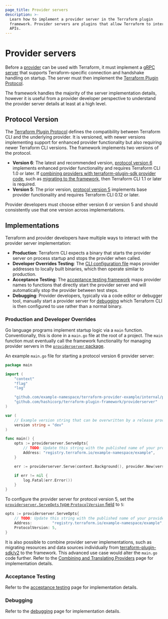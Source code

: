 ```yaml
---
page_title: Provider servers
description: >-
  Learn how to implement a provider server in the Terraform plugin
  framework. Provider servers are plugins that allow Terraform to interact with
  APIs.
---
```


# Provider servers

Before a [provider](/terraform/plugin/framework/providers) can be used with Terraform, it must implement a [gRPC server](https://grpc.io) that supports Terraform-specific connection and handshake handling on startup. The server must then implement the [Terraform Plugin Protocol](/terraform/plugin/how-terraform-works#terraform-plugin-protocol).

The framework handles the majority of the server implementation details, however it is useful from a provider developer perspective to understand the provider server details at least at a high level.

## Protocol Version

The [Terraform Plugin Protocol](/terraform/plugin/how-terraform-works#terraform-plugin-protocol) defines the compatibility between Terraform CLI and the underlying provider. It is versioned, with newer versions implementing support for enhanced provider functionality but also requiring newer Terraform CLI versions. The framework implements two versions of the protocol.

* **Version 6**: The latest and recommended version, [protocol version 6](/terraform/plugin/how-terraform-works#protocol-version-6) implements enhanced provider functionality and requires Terraform CLI 1.0 or later. If [combining providers with terraform-plugin-sdk provider code](/terraform/plugin/mux/combining-protocol-version-6-providers), such as [migrating to the framework](/terraform/plugin/framework/migrating), then Terraform CLI 1.1 or later is required.
* **Version 5**: The prior version, [protocol version 5](/terraform/plugin/how-terraform-works#protocol-version-5) implements base provider functionality and requires Terraform CLI 0.12 or later.

Provider developers must choose either version 6 or version 5 and should consistently use that one version across implementations.

## Implementations

Terraform and provider developers have multiple ways to interact with the provider server implementation:

* **Production**: Terraform CLI expects a binary that starts the provider server on process startup and stops the provider when called.
* **Developer Overrides Testing**: The [CLI configuration file](/terraform/cli/config/config-file#development-overrides-for-provider-developers) maps provider addresses to locally built binaries, which then operate similar to production.
* **Acceptance Testing**: The [acceptance testing framework](/terraform/plugin/framework/acctests) maps provider names to functions that directly start the provider server and will automatically stop the provider between test steps.
* **Debugging**: Provider developers, typically via a code editor or debugger tool, manually start a provider server for [debugging](/terraform/plugin/framework/debugging) which Terraform CLI is then configured to use rather than a normal binary.

### Production and Developer Overrides

Go language programs implement startup logic via a `main` function. Conventionally, this is done in a `main.go` file at the root of a project. The `main` function must eventually call the framework functionality for managing provider servers in the [`providerserver` package](https://pkg.go.dev/github.com/hashicorp/terraform-plugin-framework/providerserver).

An example `main.go` file for starting a protocol version 6 provider server:

```go
package main

import (
	"context"
	"flag"
	"log"

	"github.com/example-namespace/terraform-provider-example/internal/provider"
	"github.com/hashicorp/terraform-plugin-framework/providerserver"
)

var (
	// Example version string that can be overwritten by a release process
	version string = "dev"
)

func main() {
	opts := providerserver.ServeOpts{
		// TODO: Update this string with the published name of your provider.
		Address: "registry.terraform.io/example-namespace/example",
	}

	err := providerserver.Serve(context.Background(), provider.New(version), opts)

	if err != nil {
		log.Fatal(err.Error())
	}
}
```

To configure the provider server for protocol version 5, set the [`providerserver.ServeOpts` type `ProtocolVersion` field](https://pkg.go.dev/github.com/hashicorp/terraform-plugin-framework/providerserver#ServeOpts.ProtocolVersion) to `5`:

```go
opts := providerserver.ServeOpts{
	// TODO: Update this string with the published name of your provider.
	Address:         "registry.terraform.io/example-namespace/example",
	ProtocolVersion: 5,
}
```

It is also possible to combine provider server implementations, such as migrating resources and data sources individually from [terraform-plugin-sdk/v2](/terraform/plugin/sdkv2) to the framework. This advanced use case would alter the `main.go` code further. Refer to the [Combining and Translating Providers](/terraform/plugin/mux) page for implementation details.

### Acceptance Testing

Refer to the [acceptance testing](/terraform/plugin/framework/acctests) page for implementation details.

### Debugging

Refer to the [debugging](/terraform/plugin/framework) page for implementation details.
